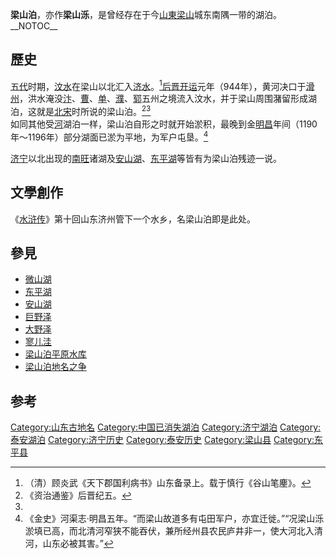 {{不是|梁山伯}}

'''梁山泊'''，亦作'''梁山泺'''，是曾经存在于今[[山东省|山東]][[梁山县|梁山]]城东南隅一带的湖泊。
__NOTOC__
==歷史==
[[五代十国|五代]]时期，[[大汶河|汶水]]在梁山以北汇入[[济水|济水]]。<ref name="谷山笔麈">（清）顾炎武《天下郡国利病书》山东备录上。载于慎行《谷山笔麈》。</ref>[[后晋|后晋]][[开运_(后晋)|开运]]元年（944年），黄河决口于[[滑州|滑州]]，洪水淹没[[汴州|汴]]、[[曹州|曹]]、[[单州|单]]、[[濮州|濮]]、[[鄆州|郓]]五州之境流入汶水，并于梁山周围潴留形成湖泊，这就是[[北宋|北宋]]时所说的梁山泊。<ref>《资治通鉴》后晋纪五。</ref><ref name="谷山笔麈"/><br />

如同其他受[[黄河|河]]湖泊一样，梁山泊自形之时就开始淤积，最晚到金[[明昌|明昌]]年间（1190年～1196年）部分湖面已淤为平地，为军户屯垦。<ref>《金史》河渠志·明昌五年。“而梁山故道多有屯田军户，亦宜迁徙。”“况梁山泺淤填已高，而北清河窄狭不能吞伏，兼所经州县农民庐井非一，使大河北入清河，山东必被其害。”</ref>

[[济宁市|济宁]]以北出现的[[南旺|南旺]]诸湖及[[安山湖|安山湖]]、[[东平湖|东平湖]]等皆有为梁山泊残迹一说。

==文學創作==
《[[水浒传|水浒传]]》第十回山东济州管下一个水乡，名梁山泊即是此处。

==參見==
*[[微山湖|微山湖]]
*[[东平湖|东平湖]]
*[[安山湖|安山湖]]
*[[巨野泽|巨野泽]]
*[[大野泽|大野泽]]
*[[寥儿洼|寥儿洼]]
*[[梁山泊平原水库|梁山泊平原水库]]
*[[梁山泊地名之争|梁山泊地名之争]]

== 参考 ==
{{reflist}}

[[Category:山东古地名|Category:山东古地名]]
[[Category:中国已消失湖泊|Category:中国已消失湖泊]]
[[Category:济宁湖泊|Category:济宁湖泊]]
[[Category:泰安湖泊|Category:泰安湖泊]]
[[Category:济宁历史|Category:济宁历史]]
[[Category:泰安历史|Category:泰安历史]]
[[Category:梁山县|Category:梁山县]]
[[Category:东平县|Category:东平县]]